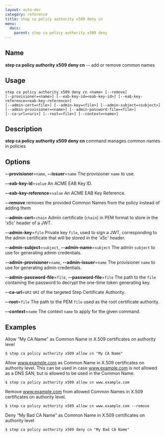 ```yaml
---
layout: auto-doc
category: reference
title: step ca policy authority x509 deny cn
menu:
  docs:
    parent: step ca policy authority x509 deny
---
```


## Name
**step ca policy authority x509 deny cn** -- add or remove common names

## Usage

```raw
step ca policy authority x509 deny cn <name> [--remove]
[--provisioner=<name>] [--eab-key-id=<eab-key-id>] [--eab-key-reference=<eab-key-reference>]
[--admin-cert=<file>] [--admin-key=<file>] [--admin-subject=<subject>]
[--admin-provisioner=<name>] [--admin-password-file=<file>]
[--ca-url=<uri>] [--root=<file>] [--context=<name>]
```

## Description

**step ca policy authority x509 deny cn** command manages common names in policies

## Options


**--provisioner**=`name`, **--issuer**=`name`
The provisioner `name` to use.

**--eab-key-id**=`value`
An ACME EAB Key ID.

**--eab-key-reference**=`value`
An ACME EAB Key Reference.

**--remove**
removes the provided Common Names from the policy instead of adding them

**--admin-cert**=`chain`
Admin certificate (`chain`) in PEM format to store in the 'x5c' header of a JWT.

**--admin-key**=`file`
Private key `file`, used to sign a JWT, corresponding to the admin certificate that will
be stored in the 'x5c' header.

**--admin-subject**=`subject`, **--admin-name**=`subject`
The admin `subject` to use for generating admin credentials.

**--admin-provisioner**=`name`, **--admin-issuer**=`name`
The provisioner `name` to use for generating admin credentials.

**--admin-password-file**=`file`, **--password-file**=`file`
The path to the `file` containing the password to decrypt the one-time token
generating key.

**--ca-url**=`URI`
`URI` of the targeted Step Certificate Authority.

**--root**=`file`
The path to the PEM `file` used as the root certificate authority.

**--context**=`name`
The context `name` to apply for the given command.

## Examples

Allow "My CA Name" as Common Name in X.509 certificates on authority level
```shell
$ step ca policy authority x509 allow cn "My CA Name"
```

Allow www.example.com as Common Name in X.509 certificates on authority level.
This can be used in case www.example.com is not allowed as a DNS SAN, but is
allowed to be used in the Common Name.
```shell
$ step ca policy authority x509 allow cn www.example.com
```

Remove www.example.com from allowed Common Names in X.509 certificates on authority level.
```shell
$ step ca policy authority x509 allow cn www.example.com --remove
```

Deny "My Bad CA Name" as Common Name in X.509 certificates on authority level
```shell
$ step ca policy authority x509 deny cn "My Bad CA Name"
```

